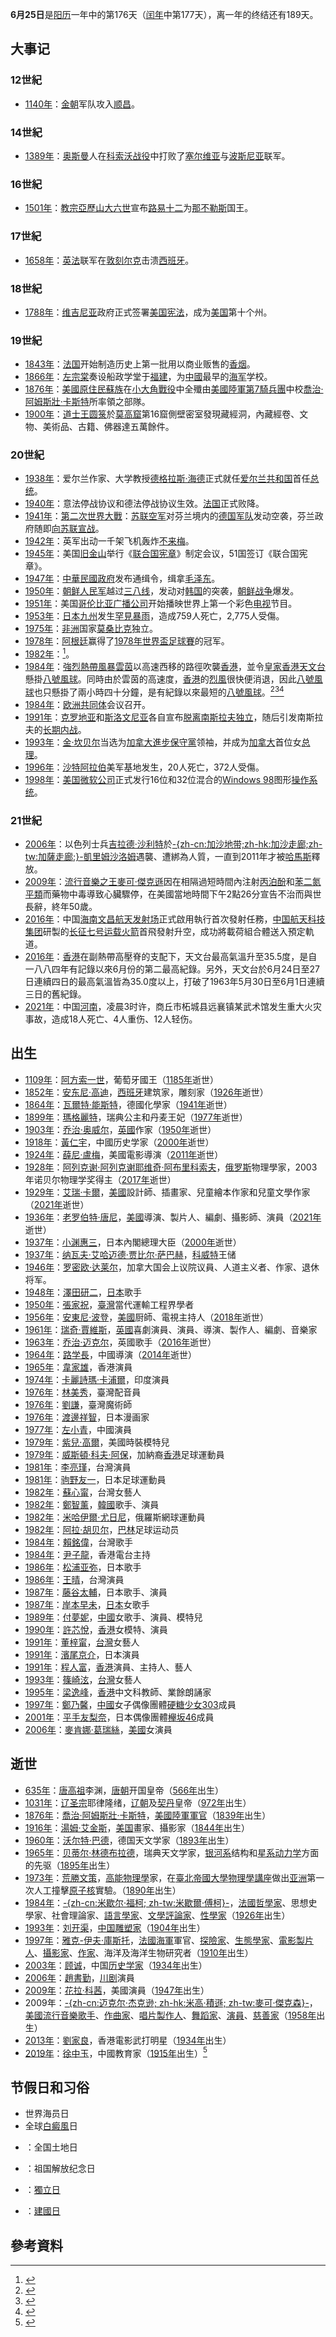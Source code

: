 {{DayInMonth|6}}
'''6月25日'''是[[阳历|阳历]]一年中的第176天（[[闰年|闰年]]中第177天），离一年的终结还有189天。

== 大事记 ==
=== 12世紀 ===
* [[1140年|1140年]]：[[金朝|金朝]]军队攻入[[顺昌之战|顺昌]]。

=== 14世紀 ===
* [[1389年|1389年]]：[[奥斯曼帝国|奥斯曼]]人在[[科索沃战役_(1389年)|科索沃战役]]中打败了[[塞尔维亚王国|塞尔维亚]]与[[波斯尼亞地區|波斯尼亚]]联军。

=== 16世紀 ===
* [[1501年|1501年]]：[[教宗亞歷山大六世|教宗亞歷山大六世]]宣布[[路易十二|路易十二]]为[[那不勒斯|那不勒斯]]国王。

=== 17世紀 ===
* [[1658年|1658年]]：[[英国|英]][[法国|法]]联军在[[敦刻尔克|敦刻尔克]]击溃[[西班牙|西班牙]]。

=== 18世紀 ===
* [[1788年|1788年]]：[[弗吉尼亚州|维吉尼亚]]政府正式签署[[美国宪法|美国宪法]]，成为[[美国|美国]]第十个州。

=== 19世紀 ===
* [[1843年|1843年]]：[[法国|法国]]开始制造历史上第一批用以商业贩售的[[香烟|香烟]]。
* [[1866年|1866年]]：[[左宗棠|左宗棠]]奏设船政学堂于[[福建省_(清)|福建]]，为[[中國|中國]]最早的[[海军|海军]]学校。
* [[1876年|1876年]]：[[美國原住民|美國原住民]][[蘇族|蘇族]]在[[小大角戰役|小大角戰役]]中全殲由[[美國陸軍第7騎兵團|美國陸軍第7騎兵團]]中校[[喬治·阿姆斯壯·卡斯特|喬治·阿姆斯壯·卡斯特]]所率領之部隊。
* [[1900年|1900年]]：[[道士|道士]][[王圆箓|王圆箓]]於[[莫高窟|莫高窟]]第16窟側壁密室發現藏經洞，內藏經卷、文物、美術品、古籍、佛器達五萬餘件。

=== 20世紀 ===
* [[1938年|1938年]]：爱尔兰作家、大学教授[[德格拉斯·海德|德格拉斯·海德]]正式就任[[爱尔兰共和国|爱尔兰共和国]]首任[[爱尔兰总统|总统]]。
* [[1940年|1940年]]：意法停战协议和德法停战协议生效。[[法国|法国]]正式败降。
* [[1941年|1941年]]：[[第二次世界大戰|第二次世界大戰]]：[[苏联空军|苏联空军]]对芬兰境内的[[德意志国防军|德国军队]]发动空袭，芬兰政府随即[[继续战争|向苏联宣战]]。
* [[1942年|1942年]]：英军出动一千架飞机轰炸[[不来梅|不来梅]]。
* [[1945年|1945年]]：美国[[旧金山|旧金山]]举行《[[联合国宪章|联合国宪章]]》制定会议，51国签订《联合国宪章》。
* [[1947年|1947年]]：[[中華民國政府|中華民國政府]]发布通缉令，缉拿[[毛泽东|毛泽东]]。
* [[1950年|1950年]]：[[朝鲜人民军|朝鲜人民军]]越过[[三八线|三八线]]，发动对[[大韩民国|韩国]]的突袭，[[朝鲜战争|朝鲜战争]]爆发。
* [[1951年|1951年]]：美国[[哥伦比亚广播公司|哥伦比亚广播公司]]开始播映世界上第一个彩色[[电视|电视]]节目。
* [[1953年|1953年]]：[[日本|日本]][[九州_(日本)|九州]]发生[[1953年西日本水災|罕見暴雨]]，造成759人死亡，2,775人受傷。
* [[1975年|1975年]]：[[非洲|非洲]]国家[[莫桑比克|莫桑比克]]独立。
* [[1978年|1978年]]：[[阿根廷|阿根廷]]赢得了[[1978年國際足協世界盃|1978年世界盃足球賽]]的冠军。
* [[1982年|1982年]]：{{fact|载有2名[[苏联|苏联]]和1名[[法国|法国]]宇航员的“联盟－T6”号与轨道科研联合体“礼炮－7”号，“联盟T－5”号实现对接|time=2012-6-26}}<ref>{{Cite web|url=http://baike.baidu.com/item/%E8%81%94%E7%9B%9F%E5%8F%B7%E9%A3%9E%E8%88%B9#3_2|title=发射记录-联盟T|accessdate=|author=|date=|publisher=|archive-date=2021-01-31|archive-url=https://web.archive.org/web/20210131223156/https://baike.baidu.com/item/%E8%81%94%E7%9B%9F%E5%8F%B7%E9%A3%9E%E8%88%B9#3_2|dead-url=no}}</ref>。
* [[1984年|1984年]]：[[1984年太平洋颱風季|強烈熱帶風暴雲茵]]以高速西移的路徑吹襲[[香港|香港]]，並令[[皇家香港天文台|皇家香港天文台]]懸掛[[八號烈風或暴風信號|八號風球]]。同時由於雲茵的高速度，[[香港|香港]]的[[烈風|烈風]]很快便消退，因此[[八號烈風或暴風信號|八號風球]]也只懸掛了兩小時四十分鐘，是有紀錄以來最短的[[八號烈風或暴風信號|八號風球]]。<ref>{{Cite web |url=http://www.geocities.jp/meteooneoften/84wynne.htm |title=強烈熱帶風暴雲茵 (1984 年) 回顧 |access-date=2017-07-23 |archive-url=https://web.archive.org/web/20180317044119/http://www.geocities.jp/meteooneoften/84wynne.htm |archive-date=2018-03-17 |dead-url=yes }}</ref><ref>{{Cite web |url=http://hk.apple.nextmedia.com/realtime/breaking/20150709/53953342 |title=史上最短命8號波 1984年雲茵掛2粒鐘 |accessdate=2017-07-23 |archive-date=2017-07-27 |archive-url=https://web.archive.org/web/20170727135215/http://hk.apple.nextmedia.com/realtime/breaking/20150709/53953342 |dead-url=no }}</ref><ref>{{Cite web |url=https://www.youtube.com/watch?v=KuMJTyZMJFU |title=1984 熱帶風暴 雲茵 (T.S. Wynne) 風暴消息 6/6 |accessdate=2017-07-23 |archive-date=2018-03-17 |archive-url=https://web.archive.org/web/20180317044123/https://www.youtube.com/watch?v=KuMJTyZMJFU |dead-url=no }}</ref>
* [[1984年|1984年]]：[[欧洲共同体|欧洲共同体]]会议召开。
* [[1991年|1991年]]：[[克罗地亚|克罗地亚]]和[[斯洛文尼亚|斯洛文尼亚]]各自宣布[[南斯拉夫解体|脱离南斯拉夫独立]]，随后引发南斯拉夫的[[南斯拉夫内战|长期内战]]。
* [[1993年|1993年]]：[[金·坎贝尔|金·坎贝尔]]当选为[[加拿大進步保守黨|加拿大進步保守黨]]领袖，并成为[[加拿大|加拿大]]首位女[[加拿大總理|总理]]。
* [[1996年|1996年]]：[[沙特阿拉伯|沙特阿拉伯]]美军基地发生{{link-en|霍巴塔轰炸|Khobar Towers bombing|恐怖袭击事件}}，20人死亡，372人受傷。
* [[1998年|1998年]]：[[美国|美国]][[微软公司|微软公司]]正式发行16位和32位混合的[[Windows_98|Windows 98]]图形[[操作系统|操作系统]]。

=== 21世紀 ===
* [[2006年|2006年]]：以色列士兵[[吉拉德·沙利特|吉拉德·沙利特]]於[[加薩走廊|-{zh-cn:加沙地带;zh-hk:加沙走廊;zh-tw:加薩走廊;}-]][[凱里姆沙洛姆|凱里姆沙洛姆]]遇襲、遭綁為人質，一直到2011年才被[[哈馬斯|哈馬斯]]釋放。 
* [[2009年|2009年]]：[[流行音樂之王|流行音樂之王]][[麥可·傑克遜|麥可·傑克遜]]因在相隔過短時間內注射[[丙泊酚|丙泊酚]]和[[苯二氮平類|苯二氮平類]]而藥物中毒導致心臟驟停，在美國當地時間下午2點26分宣告不治而與世長辭，終年50歲。
* [[2016年|2016年]]：中国[[海南省|海南]][[中国文昌航天发射场|文昌航天发射场]]正式啟用執行首次發射任務，[[中国航天科技集团|中国航天科技集团]]研製的[[长征七号运载火箭|长征七号运载火箭]]首飛發射升空，成功將載荷組合體送入預定軌道。
* [[2016年|2016年]]：[[香港|香港]]在副熱帶高壓脊的支配下，天文台最高氣溫升至35.5度，是自一八八四年有記錄以來6月份的第二最高紀錄。另外，天文台於6月24日至27日連續四日的最高氣溫皆為35.0度以上，打破了1963年5月30日至6月1日連續三日的舊紀錄。
* [[2021年|2021年]]：中国[[河南省|河南]]，凌晨3时许，商丘市柘城县远襄镇某武术馆发生重大火灾事故，造成18人死亡、4人重伤、12人轻伤。

== 出生 ==
* [[1109年|1109年]]：[[阿方索一世_(葡萄牙)|阿方索一世]]，葡萄牙國王（[[1185年|1185年]]逝世）
* [[1852年|1852年]]：[[安东尼·高迪|安东尼·高迪]]，[[西班牙|西班牙]]建筑家，雕刻家（[[1926年|1926年]]逝世）
* [[1864年|1864年]]：[[瓦爾特·能斯特|瓦爾特·能斯特]]，德國化學家（[[1941年|1941年]]逝世）
* [[1899年|1899年]]：[[瑪格麗特_(瑞典公主)|瑪格麗特]]，瑞典公主和丹麦王妃（[[1977年|1977年]]逝世）
* [[1903年|1903年]]：[[乔治·奥威尔|乔治·奥威尔]]，[[英國|英國]]作家（[[1950年|1950年]]逝世）
* [[1918年|1918年]]：[[黃仁宇|黃仁宇]]，中國历史学家（[[2000年|2000年]]逝世）
* [[1924年|1924年]]：[[薛尼·盧梅|薛尼·盧梅]]，美國電影導演（[[2011年|2011年]]逝世）
* [[1928年|1928年]]：[[阿列克谢·阿列克谢耶维奇·阿布里科索夫|阿列克谢·阿列克谢耶维奇·阿布里科索夫]]，[[俄罗斯|俄罗斯]]物理學家，2003年诺贝尔物理学奖得主（[[2017年|2017年]]逝世）
* [[1929年|1929年]]：[[艾瑞·卡爾|艾瑞·卡爾]]，[[美國|美國]]設計師、插畫家、兒童繪本作家和兒童文學作家（[[2021年|2021年]]逝世）
* [[1936年|1936年]]：[[老罗伯特·唐尼|老罗伯特·唐尼]]，[[美國|美國]]導演、製片人、編劇、攝影師、演員（[[2021年|2021年]]逝世）
* [[1937年|1937年]]：[[小渊惠三|小渊惠三]]，日本內閣總理大臣（[[2000年|2000年]]逝世）
* [[1937年|1937年]]：[[纳瓦夫·艾哈迈德·贾比尔·萨巴赫|纳瓦夫·艾哈迈德·贾比尔·萨巴赫]]，[[科威特|科威特]]王储
* [[1946年|1946年]]：[[罗密欧·达莱尔|罗密欧·达莱尔]]，加拿大国会上议院议員、人道主义者、作家、退休将军。
* [[1948年|1948年]]：[[澤田研二|澤田研二]]，[[日本|日本]]歌手
* [[1950年|1950年]]：[[張家祝|張家祝]]，[[臺灣|臺灣]]當代運輸工程界學者
* [[1956年|1956年]]：[[安東尼·波登|安東尼·波登]]，[[美國|美國]]厨師、電視主持人（[[2018年|2018年]]逝世）
* [[1961年|1961年]]：[[瑞奇·賈維斯|瑞奇·賈維斯]]，[[英國|英國]]喜劇演員、演員、導演、製作人、編劇、音樂家
* [[1963年|1963年]]：[[乔治·迈克尔|乔治·迈克尔]]，英國歌手（[[2016年|2016年]]逝世）
* [[1964年|1964年]]：[[路学長|路学長]]，中國導演（[[2014年|2014年]]逝世）
* [[1965年|1965年]]：[[韋家雄|韋家雄]]，香港演員
* [[1974年|1974年]]：[[卡麗詩瑪·卡浦爾|卡麗詩瑪·卡浦爾]]，印度演員
* [[1976年|1976年]]：[[林美秀_(配音員)|林美秀]]，臺灣配音員
* [[1976年|1976年]]：[[劉謙_(魔術師)|劉謙]]，臺灣魔術師
* [[1976年|1976年]]：[[渡邊祥智|渡邊祥智]]，日本漫画家
* [[1977年|1977年]]：[[左小青|左小青]]，中國演員
* [[1979年|1979年]]：[[紫兒·高爾|紫兒·高爾]]，美國時裝模特兒
* [[1979年|1979年]]：[[威斯頓·科夫·阿保|威斯頓·科夫·阿保]]，加納裔[[香港|香港]]足球運動員
* [[1981年|1981年]]：[[李亮瑾|李亮瑾]]，台灣演員
* [[1981年|1981年]]：[[驹野友一|驹野友一]]，日本足球運動員
* [[1982年|1982年]]：[[蘇心甯|蘇心甯]]，台灣女藝人
* [[1982年|1982年]]：[[鄭智薰|鄭智薰]]，[[韓國|韓國]]歌手、演員
* [[1982年|1982年]]：[[米哈伊爾·尤日尼|米哈伊爾·尤日尼]]，俄羅斯網球運動員
* [[1982年|1982年]]：[[阿拉·胡贝尔|阿拉·胡贝尔]]，[[巴林|巴林]]足球运动员
* [[1984年|1984年]]：[[賴銘偉|賴銘偉]]，台灣歌手
* [[1984年|1984年]]：[[尹子龍|尹子龍]]，香港電台主持
* [[1986年|1986年]]：[[松浦亚弥|松浦亚弥]]，日本歌手
* [[1986年|1986年]]：[[王晴_(臺灣演員)|王晴]]，台灣演員
* [[1987年|1987年]]：[[藤谷太輔|藤谷太輔]]，日本歌手、演員
* [[1987年|1987年]]：[[岸本早未|岸本早未]]，[[日本|日本]]女歌手
* [[1989年|1989年]]：[[付夢妮|付夢妮]]，[[中國|中國]]女歌手、演員、模特兒
* [[1990年|1990年]]：[[許芯悅|許芯悅]]，[[香港|香港]]女模特、演員
* [[1991年|1991年]]：[[梓梓_(艺人)|董梓甯]]，[[台灣|台灣]]女藝人
* [[1991年|1991年]]：[[濱尾京介|濱尾京介]]，日本演員
* [[1991年|1991年]]：[[程人富|程人富]]，[[香港|香港]]演員、主持人、藝人
* [[1993年|1993年]]：[[篠崎泫|篠崎泫]]，[[台灣|台灣]]女藝人
* [[1995年|1995年]]：[[梁逸峰|梁逸峰]]，[[香港|香港]]中文科教師、業餘朗誦家
* [[1997年|1997年]]：[[鄭乃馨|鄭乃馨]]，[[中國|中國]]女子偶像團體[[硬糖少女303|硬糖少女303]]成員
* [[2001年|2001年]]：[[平手友梨奈|平手友梨奈]]，日本偶像團體[[欅坂46|欅坂46]]成員
* [[2006年|2006年]]：[[麥肯娜·葛瑞絲|麥肯娜·葛瑞絲]]，[[美國|美國]]女演員

== 逝世 ==
* [[635年|635年]]：[[李渊|唐高祖]]李渊，[[唐朝|唐朝]]开国皇帝（[[566年|566年]]出生）
* [[1031年|1031年]]：[[辽圣宗|辽圣宗]]耶律隆绪，[[辽朝|辽朝]]及[[契丹人|契丹]]皇帝（[[972年|972年]]出生）
* [[1876年|1876年]]：[[喬治·阿姆斯壯·卡斯特|喬治·阿姆斯壯·卡斯特]]，[[美國陸軍|美國陸軍]][[軍官|軍官]]（[[1839年|1839年]]出生）
* [[1916年|1916年]]：[[湯姆·艾金斯|湯姆·艾金斯]]，[[美国|美国]]畫家、攝影家（[[1844年|1844年]]出生）
* [[1960年|1960年]]：[[沃尔特·巴德|沃尔特·巴德]]，德国天文学家（[[1893年|1893年]]出生）
* [[1965年|1965年]]：[[贝蒂尔·林德布拉德|贝蒂尔·林德布拉德]]，瑞典天文学家，[[银河系|银河系]]结构和[[星系动力学|星系动力学]]方面的先驱（[[1895年|1895年]]出生）
* [[1973年|1973年]]：[[荒勝文策|荒勝文策]]，[[粒子物理學|高能物理學]]家，在[[臺北帝國大學|臺北帝國大學]][[國立臺灣大學物理學系|物理學講座]]做出[[亚洲|亚洲]]第一次人工撞擊[[原子核|原子核]]實驗。（[[1890年|1890年]]出生）
* [[1984年|1984年]]：[[米歇尔·福柯|-{zh-cn:米歇尔·福柯; zh-tw:米歇爾·傅柯}-]]，[[法國|法國]][[哲學家|哲學家]]、思想史學家、社會理論家、[[語言學|語言學家]]、[[文學評論|文學評論家]]、[[性學|性學家]]（[[1926年|1926年]]出生）
* [[1993年|1993年]]：[[刘开渠|刘开渠]]，[[中國|中国]][[雕塑家|雕塑家]]（[[1904年|1904年]]出生）
* [[1997年|1997年]]：[[雅克-伊夫·庫斯托|雅克-伊夫·庫斯托]]，[[法國|法國]][[法國海軍|海軍]]軍官、[[探險家|探險家]]、[[生態學家|生態學家]]、[[電影製片人|電影製片人]]、[[攝影家|攝影家]]、[[作家|作家]]、海洋及海洋生物研究者（[[1910年|1910年]]出生）
* [[2003年|2003年]]：[[顾诚|顾诚]]，中国[[史家|历史学家]]（[[1934年|1934年]]出生）
* [[2006年|2006年]]：[[趙書勤|趙書勤]]，[[川剧|川剧]]演員
* [[2009年|2009年]]：[[花拉·科茜|花拉·科茜]]，美國演員（[[1947年|1947年]]出生）
* 2009年：[[迈克尔·杰克逊|-{zh-cn:迈克尔·杰克逊; zh-hk:米高·積遜; zh-tw:麥可·傑克森}-]]，[[美國|美國]][[流行音樂|流行音樂]][[歌手|歌手]]、[[作曲家|作曲家]]、[[唱片製作人|唱片製作人]]、[[舞蹈家|舞蹈家]]、[[演員|演員]]、[[慈善家|慈善家]]（[[1958年|1958年]]出生）
* [[2013年|2013年]]：[[劉家良|劉家良]]，香港電影武打明星（[[1934年|1934年]]出生）
* [[2019年|2019年]]：[[徐中玉|徐中玉]]，中國教育家（[[1915年|1915年]]出生）<ref>{{cite news|url=http://std.stheadline.com/instant/articles/detail/1030759-中國-文學界泰斗徐中玉去世++享年105歲|title=文學界泰斗徐中玉去世 享年105歲|newspaper=星島日報|accessdate=2019-06-25|archive-date=2019-07-01|archive-url=https://web.archive.org/web/20190701125506/http://std.stheadline.com/instant/articles/detail/1030759-%E4%B8%AD%E5%9C%8B-%E6%96%87%E5%AD%B8%E7%95%8C%E6%B3%B0%E6%96%97%E5%BE%90%E4%B8%AD%E7%8E%89%E5%8E%BB%E4%B8%96++%E4%BA%AB%E5%B9%B4105%E6%AD%B2|dead-url=no}}</ref>

== 节假日和习俗 ==
* 世界海员日
* 全球[[白癜風|白癜風]]日
* {{CHN}}：全国土地日
* {{NKO}}：祖国解放纪念日
* {{MOZ}}：[[獨立日|獨立日]]
* {{SLO}}：[[斯洛維尼亞建國日|建國日]]

== 參考資料 ==
{{reflist}}

{{Commonscat|25 June}}
{{月份}}